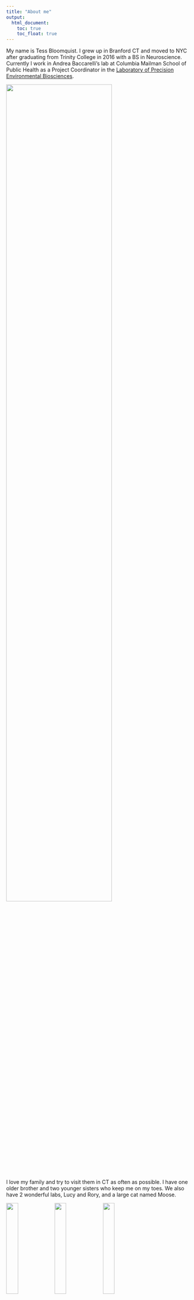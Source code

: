 ```yaml
---
title: "About me"
output: 
  html_document:
    toc: true
    toc_float: true
---
```


My name is Tess Bloomquist. I grew up in Branford CT and moved to NYC after graduating from Trinity College in 2016 with a BS in Neuroscience. Currently I work in Andrea Baccarelli's lab at Columbia Mailman School of Public Health as a Project Coordinator in the [Laboratory of Precision Environmental Biosciences](https://www.mailman.columbia.edu/research/laboratory-precision-environmental-health). 

<img src="./images/Tess.jpg" style="width:75%">

I love my family and try to visit them in CT as often as possible. I have one older brother and two younger sisters who keep me on my toes. We also have 2 wonderful labs, Lucy and Rory, and a large cat named Moose. 

<img src="./images/Lucy.jpg" style="width:25%">
<img src="./images/Rory.jpg" style="width:25%">
<img src="./images/Moose.jpg" style = "width:25%">

Outside of work I love to practice yoga, run, hike, visit farmers markets, and spend as much time outside as possible. 



